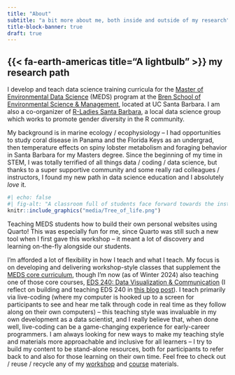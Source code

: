 ```yaml
---
title: "About"
subtitle: "a bit more about me, both inside and outside of my research"
title-block-banner: true
draft: true
---
```


## {{< fa-earth-americas title="A lightbulb" >}} my research path

I develop and teach data science training curricula for the [Master of Environmental Data Science](https://bren.ucsb.edu/masters-programs/master-environmental-data-science){target="_blank"} (MEDS) program at the [Bren School of Environmental Science & Management](https://bren.ucsb.edu/){target="_blank"}, located at UC Santa Barbara. I am also a co-organizer of [R-Ladies Santa Barbara](https://www.meetup.com/rladies-santa-barbara/){target="_blank"}, a local data science group which works to promote gender diversity in the R community.

<!-- I'm the Data Training Coordinator at the [National Center for Ecological Analysis & Synthesis](https://www.nceas.ucsb.edu/) (NCEAS) and a lecturer at the [Bren School of Environmental Science & Management](https://bren.ucsb.edu/), both located at UC Santa Barbara, where I'm working to develop and teach data science training curricula for the [Master of Environmental Data Science](https://bren.ucsb.edu/masters-programs/master-environmental-data-science) (MEDS) program and other data science initiatives across NCEAS and UCSB. I am also a co-organizer of [R-Ladies Santa Barbara](https://www.meetup.com/rladies-santa-barbara/), a local data science group which works to promote gender diversity in the R community. -->

My background is in marine ecology / ecophysiology -- I had opportunities to study coral disease in Panama and the Florida Keys as an undergrad, then temperature effects on spiny lobster metabolism and foraging behavior in Santa Barbara for my Masters degree. Since the beginning of my time in STEM, I was totally terrified of all things data / coding / data science, but thanks to a super supportive community and some really rad colleagues / instructors, I found my new path in data science education and I absolutely *love* it.

:::{.column-margin}
```r
#| echo: false
#| fig-alt: "A classroom full of students face forward towards the instructor, who stands at a podium at the front of the room. Students have their laptops open on their desks. Three large TV screens are illuminated at the front of the classroom, displaying workshop materials."
knitr::include_graphics("media/Tree_of_life.png")
```
::: {.center-text .extra-small-text .dark-gray-text .topbr}
Teaching MEDS students how to build their own personal websites using Quarto! This was especially fun for me, since Quarto was still such a new tool when I first gave this workshop -- it meant a lot of discovery and learning on-the-fly alongside our students.
:::
:::

I'm afforded a lot of flexibility in how I teach and what I teach. My focus is on developing and delivering workshop-style classes that supplement the [MEDS core curriculum](https://ucsb-meds.github.io/courses.html){target="_blank"}, though I'm now (as of Winter 2024) also teaching one of those core courses, [EDS 240: Data Visualization & Communication](https://eds-240-data-viz.github.io/){target="_blank"} (I reflect on building and teaching EDS 240 in [this blog post](posts/2024-04-02-data-viz-course/index.qmd){target="_blank"}). I teach primarily via live-coding (where my computer is hooked up to a screen for participants to see and hear me talk through code in real time as they follow along on their own computers) -- this teaching style was invaluable in my own development as a data scientist, and I really believe that, when done well, live-coding can be a game-changing experience for early-career programmers. I am always looking for new ways to make my teaching style and materials more approachable and inclusive for all learners -- I try to build my content to be stand-alone resources, both for participants to refer back to and also for those learning on their own time. Feel free to check out / reuse / recycle any of my [workshop](talks_workshops.qmd){target="_blank"} and [course](courses.qmd){target="_blank"} materials.

